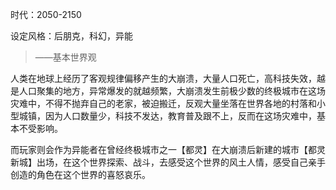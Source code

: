 时代：2050-2150

设定风格：后朋克，科幻，异能

> ——基本世界观

人类在地球上经历了客观规律偏移产生的大崩溃，大量人口死亡，高科技失效，越是人口聚集的地方，异常爆发的就越频繁，大崩溃发生前极少数的终极城市在这场灾难中，不得不抛弃自己的老家，被迫搬迁，反观大量坐落在世界各地的村落和小型城镇，因为人口数量少，科技不发达，教育普及跟不上，反而在这场灾难中，基本不受影响。

而玩家则会作为异能者在曾经终极城市之一【都灵】在大崩溃后新建的城市【都灵新城】出场，在这个世界探索、战斗，去感受这个世界的风土人情，感受自己亲手创造的角色在这个世界的喜怒哀乐。